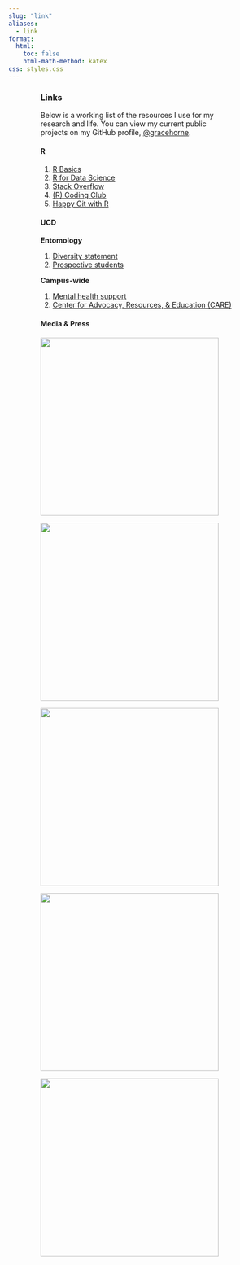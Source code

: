 ```yaml
---
slug: "link"
aliases:
  - link
format:
  html:
    toc: false
    html-math-method: katex
css: styles.css
---
```


::: {#body style="width: 75%; margin: auto; font-weight: normal; text-align: left"}
### **Links**

Below is a working list of the resources I use for my research and life. You can view my current public projects on my GitHub profile, [\@gracehorne](https://github.com/gracehorne).

#### **R**

1.  [R Basics](https://ucdavisdatalab.github.io/workshop_r_basics/index.html)
2.  [R for Data Science](https://r4ds.had.co.nz/)
3.  [Stack Overflow](https://stackoverflow.com/)
4.  [(R) Coding Club](https://ourcodingclub.github.io/)
5.  [Happy Git with R](https://happygitwithr.com/)

#### **UCD**

**Entomology**

1.  [Diversity statement](https://entomology.ucdavis.edu/department-solidarity-statement)
2.  [Prospective students](https://entomology.ucdavis.edu/information-prospective-students)

**Campus-wide**

1.  [Mental health support](https://shcs.ucdavis.edu/services/counseling-services)
2.  [Center for Advocacy, Resources, & Education (CARE)](https://care.ucdavis.edu/ "Home")
:::

::: {style="width: 75%; margin: auto; font-weight: normal; text-align: left; "}
#### **Media & Press**

::: {layout="[[75], [75, -.5, 75], [75, -.5, 75]]"}
[![](images/image-1841396989.png){fig-alt="The Caterpillar Lab" width="350"}](https://www.facebook.com/TheCaterpillarLab/posts/pfbid02QukCb6Lncr3zNovvu38Be2Wx26WPaQhxe1q7qsEpmHowi92ZbxtT9y5KarADgiULl)

[![](images/image-294911473.png){width="350"}](https://entomologytoday.org/2023/02/07/ash-trees-insects-alternative-host-plants/)

[![](images/image-1525590061.png){fig-alt="UC ANR" width="350"}](https://ceventura.ucanr.edu/?blogasset=19305&blogtag=Grace%20Horne)

[![](images/logo.png){width="350"}](https://caes.ucdavis.edu/news/uc-davis-doctoral-student-hosts-bioblitz-nature-event)

[![](images/Screenshot%202023-04-17%20at%203.15.23%20PM.png){width="350"}](https://news.colby.edu/story/colby-life-sciences-alumni-win-nsf-grfp-grants/)
:::
:::
